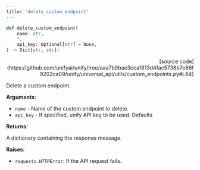 ```yaml
---
title: 'delete_custom_endpoint'
---
```


```python
def delete_custom_endpoint(
    name: str,
    *,
    api_key: Optional[str] = None,
) -> Dict[str, str]:
```

<p align="right">[source code](https://github.com/unifyai/unify/tree/aaa7b9bae3ccaf813d4fac5738b7e86f9202ca09/unify/universal_api/utils/custom_endpoints.py#L64)</p>

Delete a custom endpoint.

**Arguments**:

- `name` - Name of the custom endpoint to delete.
- `api_key` - If specified, unify API key to be used. Defaults



**Returns**:

A dictionary containing the response message.



**Raises**:

- `requests.HTTPError`: If the API request fails.